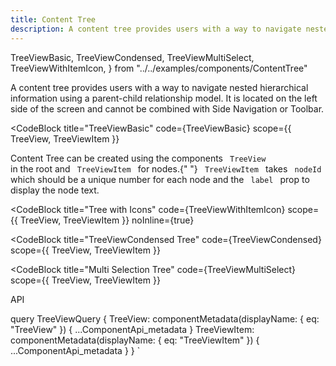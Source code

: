 ```yaml
---
title: Content Tree
description: A content tree provides users with a way to navigate nested hierarchical information using a parent-child relationship model.
---
```


  TreeViewBasic,
  TreeViewCondensed,
  TreeViewMultiSelect,
  TreeViewWithItemIcon,
} from "../../examples/components/ContentTree"

<Overview>
  A content tree provides users with a way to navigate nested hierarchical
  information using a parent-child relationship model. It is located on the left
  side of the screen and cannot be combined with Side Navigation or Toolbar.
</Overview>

<CodeBlock
  title="TreeViewBasic"
  code={TreeViewBasic}
  scope={{ TreeView, TreeViewItem }}
>
  Content Tree can be created using the components <code> TreeView </code> in
  the root and <code> TreeViewItem </code> for nodes.{" "}
  <code> TreeViewItem </code> takes <code> nodeId </code> which should be a
  unique number for each node and the <code> label </code> prop to display the
  node text.
</CodeBlock>

<CodeBlock
  title="Tree with Icons"
  code={TreeViewWithItemIcon}
  scope={{ TreeView, TreeViewItem }}
  noInline={true}
></CodeBlock>

<CodeBlock
  title="TreeViewCondensed Tree"
  code={TreeViewCondensed}
  scope={{ TreeView, TreeViewItem }}
></CodeBlock>

<CodeBlock
  title="Multi Selection Tree"
  code={TreeViewMultiSelect}
  scope={{ TreeView, TreeViewItem }}
></CodeBlock>

<LinkedHeading h="2" className="h1" id="chip-api">
  API
</LinkedHeading>
<ComponentApi metadata={props.data.TreeView} />
<ComponentApi metadata={props.data.TreeViewItem} />

  query TreeViewQuery {
    TreeView: componentMetadata(displayName: { eq: "TreeView" }) {
      ...ComponentApi_metadata
    }
    TreeViewItem: componentMetadata(displayName: { eq: "TreeViewItem" }) {
      ...ComponentApi_metadata
    }
  }
`
